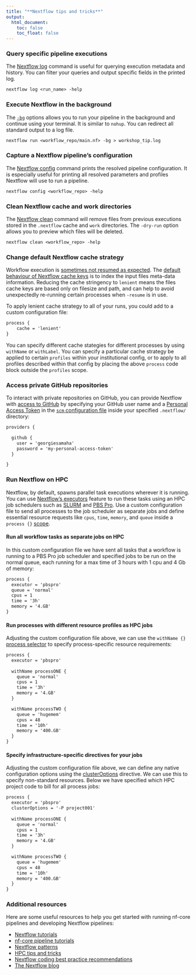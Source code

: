 ```yaml
---
title: "**Nextflow tips and tricks**"
output:
  html_document:
    toc: false
    toc_float: false
---
```


### **Query specific pipeline executions**

The [Nextflow log](https://www.nextflow.io/docs/latest/cli.html#log) command is useful for querying execution metadata and history. You can filter your queries and output specific fields in the printed log. 

```default
nextflow log <run_name> -help
```

### **Execute Nextflow in the background**

The [`-bg`](https://www.nextflow.io/docs/latest/cli.html?highlight=bg#execution-as-a-background-job) options allows you to run your pipeline in the background and continue using your terminal. It is similar to `nohup`. You can redirect all standard output to a log file. 

```default 
nextflow run <workflow_repo/main.nf> -bg > workshop_tip.log
```

### **Capture a Nextflow pipeline's configuration**

The [Nextflow config](https://www.nextflow.io/docs/latest/cli.html#config) command prints the resolved pipeline configuration. It is especially useful for printing all resolved parameters and profiles Nextflow will use to run a pipeline. 

```default
nextflow config <workflow_repo> -help
```

### **Clean Nextflow cache and work directories**

The [Nextflow clean](https://www.nextflow.io/docs/latest/cli.html#clean) command will remove files from previous executions stored in the `.nextflow` cache and `work` directories. The `-dry-run` option allows you to preview which files will be deleted. 

```default
nextflow clean <workflow_repo> -help
```


### **Change default Nextflow cache strategy**
Workflow execution is [sometimes not resumed as expected](https://training.nextflow.io/basic_training/cache_and_resume/#resume-troubleshootingl). The [default behaviour of Nextflow cache keys](https://www.nextflow.io/docs/latest/process.html#cache) is to index the input files meta-data information. Reducing the cache stringency to `lenient` means the files cache keys are based only on filesize and path, and can help to avoid unexpectedly re-running certain processes when `-resume` is in use. 

To apply lenient cache strategy to all of your runs, you could add to a custom configuration file:

```default
process {
    cache = 'lenient'
}
```

You can specify different cache stategies for different processes by using `withName` or `withLabel`. You can specify a particular cache strategy be applied to certain `profiles` within your institutional config, or to apply to all profiles described within that config by placing the above `process` code block outside the `profiles` scope.    





### **Access private GitHub repositories**

To interact with private repositories on GitHub, you can provide Nextflow with [access to GitHub](https://www.nextflow.io/docs/latest/sharing.html#github-credentials) by specifying your GitHub user name and a [Personal Access Token](https://docs.github.com/en/authentication/keeping-your-account-and-data-secure/creating-a-personal-access-token) in the [`scm` configuration file](https://www.nextflow.io/docs/latest/sharing.html#scm-configuration-file) inside your specified `.nextflow/` directory:

```default
providers {

  github {
    user = 'georgiesamaha'
    password = 'my-personal-access-token'
  }

}
```

### **Run Nextflow on HPC**

Nextflow, by default, spawns parallel task executions wherever it is running. You can use [Nextflow's executors](https://www.nextflow.io/docs/latest/executor.html) feature to run these tasks using an HPC job schedulers such as [SLURM](https://www.nextflow.io/docs/latest/executor.html#slurm) and [PBS Pro](https://www.nextflow.io/docs/latest/executor.html#pbs-pro). Use a custom configuration file to send all processes to the job scheduler as separate jobs and define essential resource requests like `cpus`, `time`, `memory`, and `queue` inside a `process {}` [scope](https://www.nextflow.io/docs/latest/process.html#processes). 

#### **Run all workflow tasks as separate jobs on HPC**

In this custom configuration file we have sent all tasks that a workflow is running to a PBS Pro job scheduler and specified jobs to be run on the normal queue, each running for a max time of 3 hours with 1 cpu and 4 Gb of memory:

```default
process {
  executor = 'pbspro'
  queue = 'normal'
  cpus = 1
  time = '3h'
  memory = '4.GB'
}
```

#### **Run processes with different resource profiles as HPC jobs**

Adjusting the custom configuration file above, we can use the `withName {}` [process selector](https://www.nextflow.io/docs/latest/config.html?highlight=withname#process-selectors) to specify process-specific resource requirements:

```default
process {
  executor = 'pbspro'
	
  withName processONE {
    queue = 'normal'
    cpus = 1
    time = '3h'
    memory = '4.GB'
  }

  withName processTWO {
    queue = 'hugemem'
    cpus = 48
    time = '10h'
    memory = '400.GB'
  }
}
```

#### **Specify infrastructure-specific directives for your jobs**

Adjusting the custom configuration file above, we can define any native configuration options using the [clusterOptions](https://www.nextflow.io/docs/latest/process.html#process-clusteroptions) directive. We can use this to specify non-standard resources. Below we have specified which HPC project code to bill for all process jobs:

```default
process {
  executor = 'pbspro'
  clusterOptions = '-P project001'
	
  withName processONE {
    queue = 'normal'
    cpus = 1
    time = '3h'
    memory = '4.GB'
  }

  withName processTWO {
    queue = 'hugemem'
    cpus = 48
    time = '10h'
    memory = '400.GB'
  }
}
```

### **Additional resources**

Here are some useful resources to help you get started with running nf-core pipelines and developing Nextflow pipelines:

* [Nextflow tutorials](https://nf-co.re/docs/usage/nextflow)
* [nf-core pipeline tutorials](https://nf-co.re/usage/usage_tutorials)
* [Nextflow patterns](https://nextflow-io.github.io/patterns/index.html)
* [HPC tips and tricks](https://www.nextflow.io/blog/2021/5_tips_for_hpc_users.html)
* [Nextflow coding best practice recommendations](https://carpentries-incubator.github.io/Pipeline_Training_with_Nextflow/07-Nextflow_Best_Practice/index.html)
* [The Nextflow blog](https://www.nextflow.io/blog.html)